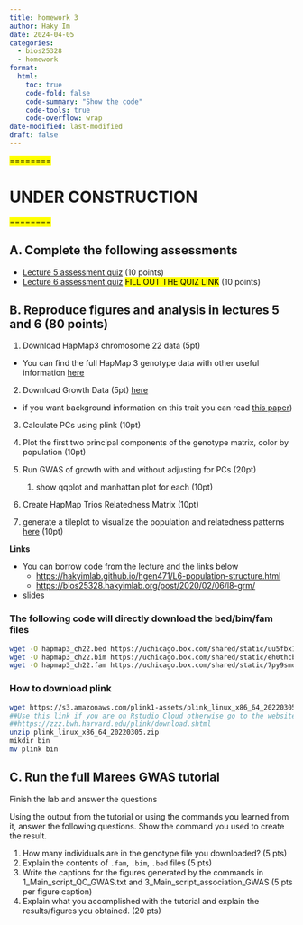```yaml
---
title: homework 3
author: Haky Im
date: 2024-04-05
categories:
  - bios25328
  - homework
format:
  html:
    toc: true
    code-fold: false
    code-summary: "Show the code"
    code-tools: true
    code-overflow: wrap
date-modified: last-modified
draft: false
---
```


<mark> ======== </mark>

# UNDER CONSTRUCTION

<mark> ======== </mark>

## A. Complete the following assessments
- [Lecture 5 assessment quiz](https://forms.gle/ShSWpUvbT8MZ1bfDA) (10 points)
- [Lecture 6 assessment quiz]() <mark> FILL OUT THE QUIZ LINK</mark>  (10 points)


## B. Reproduce figures and analysis in lectures 5 and 6 (80 points)

1. Download HapMap3 chromosome 22 data (5pt)

  - You can find the full HapMap 3 genotype data with other useful information [here](https://uchicago.app.box.com/folder/155475906095?s=84de60jj4j9nyhl7nc7lylk4fcq12eka)

2. Download Growth Data (5pt)
    [here](https://github.com/hakyimlab/igrowth/blob/master/rawgrowth.txt)
  - if you want background information on this trait you can read [this paper](https://journals.plos.org/plosgenetics/article?id=10.1371/journal.pgen.1002525))

3. Calculate PCs using plink (10pt)

4. Plot the first two principal components of the genotype matrix, color by population (10pt)

5. Run GWAS of growth with and without adjusting for PCs (20pt)
    1. show qqplot and manhattan plot for each (10pt)

6. Create HapMap Trios Relatedness Matrix (10pt)

7. generate a tileplot to visualize the population and relatedness patterns [here](https://docs.google.com/presentation/d/1I0-4u_6PAG5Q9LNi3mfQNnvZsVgf16tO/edit#slide=id.p13) (10pt)
    

**Links**

- You can borrow code from the lecture and the links below
    - [https://hakyimlab.github.io/hgen471/L6-population-structure.html](https://hakyimlab.github.io/hgen471/L6-population-structure.html)
    - [https://bios25328.hakyimlab.org/post/2020/02/06/l8-grm/](https://bios25328.hakyimlab.org/post/2020/02/06/l8-grm/)
- slides

### The following code will directly download the bed/bim/fam files 

```bash
wget -O hapmap3_ch22.bed https://uchicago.box.com/shared/static/uu5fbx135qgp37spnrrsxrk4acuibkwh.bed
wget -O hapmap3_ch22.bim https://uchicago.box.com/shared/static/eh0thcbeo5sb1ywufrowtm3uqqgad0b2.bim
wget -O hapmap3_ch22.fam https://uchicago.box.com/shared/static/7py9smo190ucl6jrdwe0de8wjdc6rrwq.fam
```

### How to download plink

```bash
wget https://s3.amazonaws.com/plink1-assets/plink_linux_x86_64_20220305.zip
##Use this link if you are on Rstudio Cloud otherwise go to the website
##https://zzz.bwh.harvard.edu/plink/download.shtml 
unzip plink_linux_x86_64_20220305.zip
mikdir bin 
mv plink bin
```

## C. Run the full Marees GWAS tutorial

Finish the lab and answer the questions


Using the output from the tutorial or using the commands you learned from it, answer the following questions. Show the command you used to create the result.

1. How many individuals are in the genotype file you downloaded? (5 pts)
2. Explain the contents of `.fam`, `.bim`, `.bed` files (5 pts)
3. Write the captions for the figures generated by the commands in 1_Main_script_QC_GWAS.txt and 3_Main_script_association_GWAS (5 pts per figure caption)
4. Explain what you accomplished with the tutorial and explain the results/figures you obtained. (20 pts)

